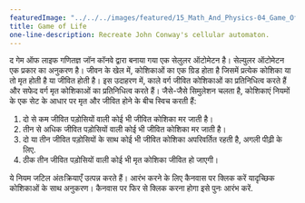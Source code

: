 ```yaml
---
featuredImage: "../../../images/featured/15_Math_And_Physics-04_Game_Of_Life-thumbnail.png"
title: Game of Life
one-line-description: Recreate John Conway's cellular automaton.
---
```


द गेम ऑफ लाइफ गणितज्ञ जॉन कॉनवे द्वारा बनाया गया एक सेलुलर ऑटोमेटन है। सेल्युलर ऑटोमेटन एक प्रकार का अनुकरण है। 
जीवन के खेल में, कोशिकाओं का एक ग्रिड होता है जिसमें प्रत्येक कोशिका या तो मृत होती है या जीवित होती है। इस उदाहरण में, 
काले वर्ग जीवित कोशिकाओं का प्रतिनिधित्व करते हैं और सफेद वर्ग मृत कोशिकाओं का प्रतिनिधित्व करते हैं। जैसे-जैसे सिमुलेशन चलता है, 
कोशिकाएं नियमों के एक सेट के आधार पर मृत और जीवित होने के बीच स्विच करती हैं:
<ol>
 <li>दो से कम जीवित पड़ोसियों वाली कोई भी जीवित कोशिका मर जाती है।</li>
 <li>तीन से अधिक जीवित पड़ोसियों वाली कोई भी जीवित कोशिका मर जाती है।</li>
 <li>दो या तीन जीवित पड़ोसियों के साथ कोई भी जीवित कोशिका अपरिवर्तित रहती है,
अगली पीढ़ी के लिए.</li>
 <li>ठीक तीन जीवित पड़ोसियों वाली कोई भी मृत कोशिका जीवित हो जाएगी।</li>
</ol>
ये नियम जटिल अंतःक्रियाएँ उत्पन्न करते हैं। आरंभ करने के लिए कैनवास पर क्लिक करें
यादृच्छिक कोशिकाओं के साथ अनुकरण। कैनवास पर फिर से क्लिक करना होगा
इसे पुनः आरंभ करें.